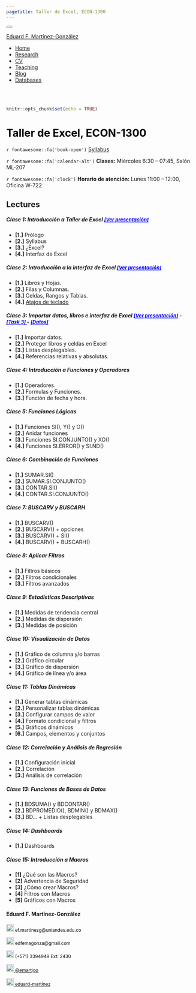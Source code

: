 ```yaml
---
pagetitle: Taller de Excel, ECON-1300
---
```


<!--- Inicio Emcabezado --->
<html>
<head>
<meta charset="utf-8" />
<meta name="generator" content="pandoc" />
<meta http-equiv="X-UA-Compatible" content="IE=EDGE" />
<title>Eduard F. Martínez-González</title>
<script src="site_libs/jquery-1.11.3/jquery.min.js"></script>
<meta name="viewport" content="width=device-width, initial-scale=1" />
<link href="site_libs/bootstrap-3.3.5/css/cerulean.min.css" rel="stylesheet" />
<script src="site_libs/bootstrap-3.3.5/js/bootstrap.min.js"></script>
<script src="site_libs/bootstrap-3.3.5/shim/html5shiv.min.js"></script>
<script src="site_libs/bootstrap-3.3.5/shim/respond.min.js"></script>
<script src="site_libs/navigation-1.1/tabsets.js"></script>
<script src="site_libs/accessible-code-block-0.0.1/empty-anchor.js"></script>
<link href="site_libs/font-awesome-5.1.0/css/all.css" rel="stylesheet" />
<link href="site_libs/font-awesome-5.1.0/css/v4-shims.css" rel="stylesheet" />
</head>
<body>
<div class="container-fluid main-container">
<div class="navbar navbar-inverse  navbar-fixed-top" role="navigation">
<div class="container">
<div class="navbar-header">
<button type="button" class="navbar-toggle collapsed" data-toggle="collapse" data-target="#navbar">
<span class="icon-bar"></span>
<span class="icon-bar"></span>
<span class="icon-bar"></span>
</button>

<a class="navbar-brand" href="https://eduard-martinez.github.io/index.html">Eduard F. Martínez-González</a>
</div> <div id="navbar" class="navbar-collapse collapse">
<ul class="nav navbar-nav"> </ul> <ul class="nav navbar-nav navbar-right">

<li><a href="https://eduard-martinez.github.io/index.html"><span class="fa fa-home"></span>Home</a></li>

<li><a href="https://eduard-martinez.github.io/research.html">Research</a></li>

<li><a href="https://eduard-martinez.github.io/cv/C_Eduard_F_Martinez_G.pdf">CV</a></li>

<li><a href="https://eduard-martinez.github.io/teaching.html">Teaching</a></li>

<li><a href="https://eduard-martinez.github.io/blog.html">Blog</a></li>

<li><a href="https://eduard-martinez.github.io/databases.html">Databases</a></li>

</div><!--/.nav-collapse -->
</div><!--/.container -->
</div><!--/.navbar -->
<div class="fluid-row" id="header">
<!--- Fin Emcabezado --->


<!--------------------------------- El codigo inicia aca --------------------------------->

<br> </br>

<!------------- Panel de la izquierda ------------->
<div class="col-sm-9">

```r
knitr::opts_chunk$set(echo = TRUE)
```

<!--- Tirulo --->
<h1 style="color:black;">Taller de Excel, ECON-1300 </h1>

`r fontawesome::fa('book-open')` [Syllabus](https://eduard-martinez.github.io/teaching/excel/2022-01/syllabus.pdf)

`r fontawesome::fa('calendar-alt')` **Clases:** Miércoles 6:30 – 07:45, Salón ML-207

`r fontawesome::fa('clock')` **Horario de atención:** Lunes 11:00 – 12:00, Oficina W-722

## Lectures

##### Clase 1: Introducción a Taller de Excel  <a href="https://lectures-excel.gitlab.io/202201/lecture-1" style="color:blue;font-size:13px;"> [Ver presentación] </a> 
* **[1.]** Prólogo
* **[2.]** Syllabus
* **[3.]** ¿Excel?
* **[4.]** Interfaz de Excel

##### Clase 2: Introducción a la interfaz de Excel <a href="https://lectures-excel.gitlab.io/202201/lecture-2" style="color:blue;font-size:13px;"> [Ver presentación] </a> 

* **[1.]** Libros y Hojas. 
* **[2.]** Filas y Columnas.
* **[3.]** Celdas, Rangos y Tablas.
* **[4.]** [Atajos de teclado](https://lectures-excel.gitlab.io/202201/shortcut)

##### Clase 3: Importar datos, libros e interfaz de Excel <a href="https://lectures-excel.gitlab.io/202201/lecture-3" style="color:blue;font-size:13px;"> [Ver presentación]</a> - <a href="https://uniandes-my.sharepoint.com/:f:/g/personal/ef_martinezg_uniandes_edu_co/Em7eTE-9ayVEkoXBq4bnDykBAaNiKjOazZbTqBcRyRzPEg?e=RDe2qh" style="color:blue;font-size:13px;"> [Task 3] </a> - <a href="https://uniandes-my.sharepoint.com/:f:/g/personal/ef_martinezg_uniandes_edu_co/Emd7VAlJ8bFGq0mApoFyeXABuaHj_l4dwqvh9sfUJ2qM5w?e=fOCQNv" style="color:blue;font-size:13px;"> [Datos] </a> 

* **[1.]** Importar datos.
* **[2.]** Proteger libros y celdas en Excel
* **[3.]** Listas desplegables.
* **[4.]** Referencias relativas y absolutas.

##### Clase 4: Introducción a Funciones y Operadores 

* **[1.]** Operadores.
* **[2.]** Formulas y Funciones. 
* **[3.]** Función de fecha y hora.

##### Clase 5: Funciones Lógicas 

* **[1.]** Funciones SI(), Y() y O()
* **[2.]** Anidar funciones
* **[3.]** Funciones SI.CONJUNTO() y XO()
* **[4.]** Funciones SI.ERROR() y SI.ND()


##### Clase 6: Combinación de Funciones 

* **[1.]** SUMAR.SI()
* **[2.]** SUMAR.SI.CONJUNTO()
* **[3.]** CONTAR.SI()
* **[4.]** CONTAR.SI.CONJUNTO()

##### Clase 7: BUSCARV y BUSCARH 

* **[1.]** BUSCARV()
* **[2.]** BUSCARV() + opciones
* **[3.]** BUSCARV() + SI()
* **[4.]** BUSCARV() + BUSCARH()

##### Clase 8: Aplicar Filtros 

* **[1.]** Filtros básicos
* **[2.]** Filtros condicionales
* **[3.]** Filtros avanzados

##### Clase 9: Estadísticas Descriptivas 

* **[1.]** Medidas de tendencia central
* **[2.]** Medidas de dispersión
* **[3.]** Medidas de posición

##### Clase 10: Visualización de Datos 

* **[1.]** Gráfico de columna y/o barras
* **[2.]** Gráfico circular
* **[3.]** Gráfico de dispersión
* **[4.]** Gráfico de línea y/o área

##### Clase 11: Tablas Dinámicas 

* **[1.]** Generar tablas dinámicas 
* **[2.]** Personalizar tablas dinámicas
* **[3.]** Configurar campos de valor
* **[4.]** Formato condicional y filtros
* **[5.]** Gráficos dinámicos
* **[6.]** Campos, elementos y conjuntos

##### Clase 12: Correlación y Análisis de Regresión 

* **[1.]** Configuración inicial
* **[2.]** Correlación
* **[3.]** Análisis de correlación

##### Clase 13: Funciones de Bases de Datos 

* **[1.]** BDSUMA() y BDCONTAR()
* **[2.]** BDPROMEDIO(), BDMIN()  y BDMAX()
* **[3.]** BD... + Listas desplegables

##### Clase 14: Dashboards 

* **[1.]** Dashboards

##### Clase 15: Introducción a Macros 

* **[1]** ¿Qué son las Macros?
* **[2]** Advertencia de Seguridad
* **[3]** ¿Cómo crear Macros?
* **[4]** Filtros con Macros
* **[5]** Gráficos con Macros


</div>

<!------------- Panel de la derecha ------------->
<div class="col-sm-3">

#### Eduard F. Martínez-González
 
<!-- Correo -->
<p style="color:black;font-size:12px;"><img alt="Qries" src="images/correo.png" width=20" height="20"> ef.martinezg@uniandes.edu.co </img></p>

<!-- Correo -->
<p style="color:black;font-size:12px;"><img alt="Qries" src="images/correo.png" width=20" height="20"> edfemagonza@gmail.com </img></p>

<!-- Tel -->
<p style="color:black;font-size:12px;"><img alt="Qries" src="images/tel.png" width=20" height="20"> (+571) 3394949 Ext: 2430</img></p>

<!-- Twitter -->
 <a href="https://twitter.com/emartigo" style="color:black;font-size:12px;"> <img alt="Qries" src="images/twitter.jpg" width=20" height="20">  @emartigo</a> 

<!-- GitHub -->
<a href="https://github.com/eduard-martinez" style="color:black;font-size:12px;"> <img alt="Qries" src="images/github.png" width=20" height="20">  eduard-martinez</a>

</div>
<!------------- Panel de la derecha ------------->





<!--------------------------------- El codigo finaliza aca --------------------------------->





</div>
<script>
// add bootstrap table styles to pandoc tables
function bootstrapStylePandocTables() {
$('tr.header').parent('thead').parent('table').addClass('table table-condensed');
}
$(document).ready(function () {
bootstrapStylePandocTables();
});
</script>
<!-- tabsets -->
<script>
$(document).ready(function () {
window.buildTabsets("TOC");
});
$(document).ready(function () {
$('.tabset-dropdown > .nav-tabs > li').click(function () {
$(this).parent().toggleClass('nav-tabs-open')
});
});
</script>
<!-- code folding -->
<!-- dynamically load mathjax for compatibility with self-contained -->
<script>
(function () {
var script = document.createElement("script");
script.type = "text/javascript";
script.src  = "http://example.com/MathJax.js";
document.getElementsByTagName("head")[0].appendChild(script);
})();
</script>
</body>
</html>
